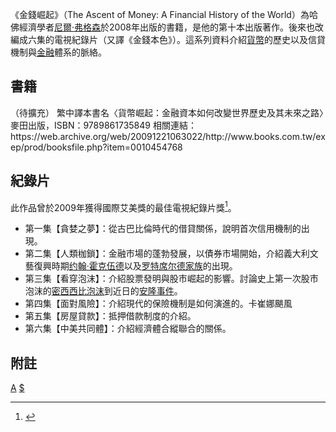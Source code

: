 {{expand|time=2012-02-05T04:40:59+00:00}}
{{电视节目信息框
| 名稱 = 金錢崛起<br/>{{lang|en|The Ascent of Money: A Financial History of the World}}
| 別名 = 貨幣崛起
| 分類 = [[紀錄片|紀錄片]]
| 主持 = [[英國|英國]]:[[尼爾·弗格森|尼爾·弗格森]]
| 集數 = 6
| 每集長 = 48分鐘
}}
《金錢崛起》（The Ascent of Money: A Financial History of the World）為哈佛經濟學者[[尼爾·弗格森|尼爾·弗格森]]於2008年出版的書籍，是他的第十本出版著作。後來也改編成六集的電視紀錄片（又譯《金錢本色》）。這系列資料介紹[[貨幣|貨幣]]的歷史以及信貸機制與[[金融|金融]]體系的脈絡。

==書籍==
（待擴充）
繁中譯本書名〈貨幣崛起：金融資本如何改變世界歷史及其未來之路〉麥田出版，ISBN：9789861735849
相關連結：https://web.archive.org/web/20091221063022/http://www.books.com.tw/exep/prod/booksfile.php?item=0010454768

==紀錄片==
此作品曾於2009年獲得國際艾美獎的最佳電視紀錄片獎<ref>{{cite news |title=国际艾美奖英国独揽5枚大奖 |url=http://www.bbc.co.uk/ukchina/simp/entertainment/2009/11/091124_ent_emmys.shtml |date=2009年 11月 25日, 星期三 - 格林尼治标准时间10:40 |accessdate=2012年2月5日 |language=zh-hans |quote=另外英国电视节目《[[垃圾箱里的婴儿|垃圾箱里的婴儿]]》、《蒙娜丽莎的诅咒》（The Mona Lisa Curse）和《金钱崛起》（The Ascent of Money）分别荣获最佳儿童和青少年节目奖、最佳艺术类节目奖以及最佳电视纪录片奖。 |archive-date=2019年7月1日 |archive-url=https://web.archive.org/web/20190701093435/https://www.bbc.com/ukchina/simp/entertainment/2009/11/091124_ent_emmys.shtml |dead-url=no }}</ref>。

*第一集【貪婪之夢】：從古巴比倫時代的借貸關係，說明首次信用機制的出現。
*第二集【人類枷鎖】：金融市場的蓬勃發展，以債券市場開始，介紹義大利文藝復興時期[[约翰·霍克伍德|约翰·霍克伍德]]以及[[罗特席尔德家族|罗特席尔德家族]]的出現。
*第三集【看穿泡沫】：介紹股票發明與股市崛起的影響。討論史上第一次股市泡沫的[[密西西比公司|密西西比泡沫]]到近日的[[安然公司|安隆事件]]。
*第四集【面對風險】：介紹現代的保險機制是如何演進的。卡崔娜颶風
*第五集【房屋貸款】：抵押借款制度的介紹。
*第六集【中美共同體】：介紹經濟體合縱聯合的關係。

==附註==
{{reflist}}


[[Category:經濟書籍|A]]
[[Category:2008年書籍|$]]